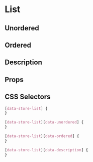 
# List

## Unordered

<Canvas>
  <Story id="atoms-list--unordered-list" />
</Canvas>

## Ordered

<Canvas>
  <Story id="atoms-list--ordered-list" />
</Canvas>

## Description

<Canvas>
  <Story id="atoms-list--description-list" />
</Canvas>

## Props

<ArgsTable of={List} />

## CSS Selectors

```css
[data-store-list] {
}

[data-store-list][data-unordered] {
}

[data-store-list][data-ordered] {
}

[data-store-list][data-description] {
}
```
